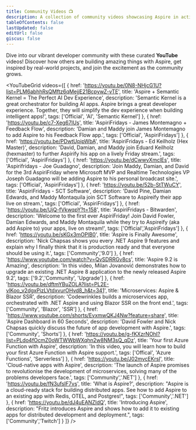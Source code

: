 ```yaml
---
title: Community Videos 📺
description: A collection of community videos showcasing Aspire in action.
tableOfContents: false
lastUpdated: false
editUrl: false
giscus: false
---
```



<p>
    Dive into our vibrant developer community with these curated <strong>YouTube</strong> videos! Discover how others are building amazing things with Aspire, get inspired by real-world projects, and join the excitement as the community grows.
</p>

<YouTubeGrid
	videos={[
        {
            href: 'https://youtu.be/0N8-NHjcG1U?list=PLM6abhhRsQMftz6qMejjE21BcpywZ-vTE',
            title: 'Aspire + Semantic Kernel = The Perfect AI Dev Experience',
            description: 'Semantic Kernel is a great orchestrator for building AI apps. Aspire brings a great developer experience. Together, they will simplify the dev experience when building intelligent apps!',
            tags: ['Official', 'AI', 'Semantic Kernel']
        },
        {
            href: 'https://youtu.be/c7-Xeg67IUs',
            title: 'AspiriFridays - James Montemagno + Feedback Flow',
            description: 'Damian and Maddy join James Montemagno to add Aspire to his Feedback Flow app.',
            tags: ['Official', 'AspiriFridays']
        },
        {
            href: 'https://youtu.be/PDwtUpipWbA',
            title: 'AspiriFridays - Ed Keilholz (Hex Master)',
            description: 'David, Damian, and Maddy join Eduard Keilholz (hexmaster) to further Aspirify his app on a lively Friday stream.',
            tags: ['Official', 'AspiriFridays']
        },
        {
            href: 'https://youtu.be/dCwwvXmclEs',
            title: 'Aspirifridays - Joe Guadagno',
            description: 'Join Maddy, Damian, and David for the 3rd AspiriFriday where Microsoft MVP and Realtime Technologies VP Joseph Guadagno will be adding Aspire to his personal broadcast site.',
            tags: ['Official', 'AspiriFridays']
        },
        {
            href: 'https://youtu.be/52b-StTWuCY',
            title: 'AspiriFridays - SCT Software',
            description: 'David Pine, Damian Edwards, and Maddy Montaquila join SCT Software to Aspireify their app live on stream.',
            tags: ['Official', 'AspiriFridays']
        },
		{
			href: 'https://youtu.be/UjQ-fVkwqpY?t=158',
			title: 'AspiriFridays - Bitwarden',
			description: 'Welcome to the first ever AspiriFriday! Join David Fowler, Damian Edwards, and Maddy Montaquila while they try to Aspireify (aka add Aspire to) your apps, live on stream!',
            tags: ['Official','AspiriFridays']
		},
		{
			href: 'https://youtu.be/sKGx3mOPlB0',
			title: 'Aspire is Finally Awesome',
			description: 'Nick Chapsas shows you every .NET Aspire 9 features and explain why I finally think that it is production ready and that everyone should be using it.',
            tags: ['Community','9.0']
		},
        {
            href: 'https://www.youtube.com/watch?v=QvSDRRGv8cs',
            title: 'Aspire 9.2 is Amazing',
            description: 'In this video, Milan Jovanović demonstrates how to upgrade an existing .NET Aspire 8 application to the newly released Aspire 9.2',
            tags: ['9.2','Community', 'Upgrade']
        },
        {
            href: 'https://youtu.be/dftmYBuZOLA?list=PL2E-vlKoo_v2dgxPizLVtdxvurOHvd8_h&t=341',
            title: 'Microservices: Aspire & Blazor SSR',
            description: 'Codewrinkles builds a microservices app, orchestrated with .NET Aspire and using Blazor SSR on the front end.',
            tags: ['Community', 'Blazor', 'SSR']
        },
        {
            href: 'https://www.youtube.com/shorts/EvxmwQKJ4Nw?feature=share',
            title: 'Aspire Dashboard in 60 Seconds',
            description: 'David Fowler and Nick Chapsas quickly discuss the future of app development with Aspire.',
            tags: ['Community', 'Shorts']
        },
        {
            href: 'https://youtu.be/g-fKXzrNOhI?list=PLdo4fOcmZ0oWTWWbWXqhn2w8NM3sQ_qDz',
            title: 'Your first Azure Function with Aspire',
            description: 'In this video, you will learn how to build your first Azure Function with Aspire support.',
            tags: ['Offical', 'Azure Functions', 'Serverless']
        },
        {
            href: 'https://youtu.be/J02mvcEKrsI',
            title: 'Cloud-native apps with Aspire',
            description: 'The launch of Aspire promises to revolutionise the development of microservices, solving many of the problems developers face.',
            tags: ['Community','.NET']
        },
        {
            href: 'https://youtu.be/fN3ufsIF7vs',
            title: 'What is Aspire?',
            description: "Aspire is a cloud-ready stack for building distributed apps. See how to add Aspire to an existing app with Redis, OTEL, and Postgres!",
            tags: ['Community','.NET']
        },
        {
            href: 'https://youtu.be/dJ4uEANZIdQ',
            title: 'Introducing Aspire',
            description: "Fritz introduces Aspire and shows how to add it to existing apps for distributed development and deployment.",
            tags: ['Community','Twitch']
        }
	]}
/>